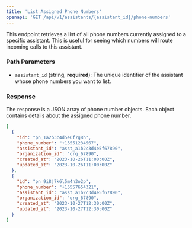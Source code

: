 ```yaml
---
title: 'List Assigned Phone Numbers'
openapi: 'GET /api/v1/assistants/{assistant_id}/phone-numbers'
---
```


This endpoint retrieves a list of all phone numbers currently assigned to a specific assistant. This is useful for seeing which numbers will route incoming calls to this assistant.

### Path Parameters

- `assistant_id` (string, **required**): The unique identifier of the assistant whose phone numbers you want to list.

### Response

The response is a JSON array of phone number objects. Each object contains details about the assigned phone number.

```json Response
[
  {
    "id": "pn_1a2b3c4d5e6f7g8h",
    "phone_number": "+15551234567",
    "assistant_id": "asst_a1b2c3d4e5f67890",
    "organization_id": "org_67890",
    "created_at": "2023-10-26T11:00:00Z",
    "updated_at": "2023-10-26T11:00:00Z"
  },
  {
    "id": "pn_9i8j7k6l5m4n3o2p",
    "phone_number": "+15557654321",
    "assistant_id": "asst_a1b2c3d4e5f67890",
    "organization_id": "org_67890",
    "created_at": "2023-10-27T12:30:00Z",
    "updated_at": "2023-10-27T12:30:00Z"
  }
]
``` 